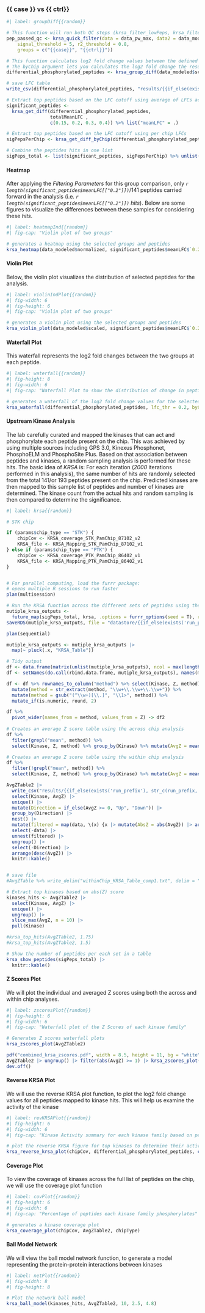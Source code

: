 ### {{ case }} vs {{ ctrl}}

```{r}
#| label: groupDiff{{random}}

# This function will run both QC steps (krsa_filter_lowPeps, krsa_filter_nonLinear) and krsa_filter_ref_pep
pep_passed_qc <- krsa_quick_filter(data = data_pw_max, data2 = data_modeled$scaled,
    signal_threshold = 5, r2_threshold = 0.8,
    groups = c("{{case}}", "{{ctrl}}"))

# This function calculates log2 fold change values between the defined groups
# The byChip argument lets you calculates the log2 fold change the results within each chip
differential_phosphorylated_peptides <- krsa_group_diff(data_modeled$scaled, c("{{case}}", "{{ctrl}}"), pep_passed_qc, byChip = T)

# save LFC table
write_csv(differential_phosphorylated_peptides, "results/{{if_else(exists('run_prefix'), str_c(run_prefix, '-'), '')}}dpp_{{case}}_{{ctrl}}-{{chip}}.csv")

# Extract top peptides based on the LFC cutoff using average of LFCs across chips
significant_peptides <-
  krsa_get_diff(differential_phosphorylated_peptides,
                totalMeanLFC ,
                c(0.15, 0.2, 0.3, 0.4)) %>% list("meanLFC" = .)

# Extract top peptides based on the LFC cutoff using per chip LFCs
sigPepsPerChip <- krsa_get_diff_byChip(differential_phosphorylated_peptides, LFC, c(0.15, 0.2, 0.3, 0.4))

# Combine the peptides hits in one list
sigPeps_total <- list(significant_peptides, sigPepsPerChip) %>% unlist(recursive = F) %>%  unlist(recursive = F)


```

#### Heatmap

After applying the *Filtering Parameters* for this group comparison, only *`r length(significant_peptides$meanLFC[["0.2"]])`*/141 peptides carried forward in the analysis (i.e. *`r length(significant_peptides$meanLFC[["0.2"]])` hits*). Below are some figures to visualize the differences between these samples for considering these *hits*.

```{r}
#| label: heatmapInd{{random}}
#| fig-cap: "Violin plot of two groups"

# generates a heatmap using the selected groups and peptides
krsa_heatmap(data_modeled$normalized, significant_peptides$meanLFC$`0.2`, groups = c("{{case}}", "{{ctrl}}"), scale = "row")

```

#### Violin Plot

Below, the violin plot visualizes the distribution of selected peptides for the analysis.

```{r}
#| label: violinIndPlot{{random}}
#| fig-width: 6
#| fig-height: 6
#| fig-cap: "Violin plot of two groups"

# generates a violin plot using the selected groups and peptides
krsa_violin_plot(data_modeled$scaled, significant_peptides$meanLFC$`0.2`, "Barcode", groups = c("{{case}}", "{{ctrl}}"))

```

#### Waterfall Plot

This waterfall represents the log2 fold changes between the two groups at each peptide.

```{r}
#| label: waterfall{{random}}
#| fig-height: 8
#| fig-width: 6
#| fig-cap: "Waterfall Plot to show the distribution of change in peptide phosphorylation"

# generates a waterfall of the log2 fold change values for the selected peptide (top peptides)
krsa_waterfall(differential_phosphorylated_peptides, lfc_thr = 0.2, byChip = F)
```

#### Upstream Kinase Analysis

The lab carefully curated and mapped the kinases that can act and phosphorylate each peptide present on the chip. This was achieved by using multiple sources including GPS 3.0, Kinexus Phosphonet, PhosphoELM and PhosphoSite Plus. Based on that association between peptides and kinases, a random sampling analysis is performed for these hits. The basic idea of *KRSA* is: For each iteration (*2000* iterations performed in this analysis), the same number of hits are randomly selected from the total 141/or 193 peptides present on the chip. Predicted kinases are then mapped to this sample list of peptides and number of kinases are determined. The kinase count from the actual hits and random sampling is then compared to determine the significance.

```{r}
#| label: krsa{{random}}

# STK chip

if (params$chip_type == "STK") {
    chipCov <- KRSA_coverage_STK_PamChip_87102_v2
    KRSA_file <- KRSA_Mapping_STK_PamChip_87102_v1
} else if (params$chip_type == "PTK") {
    chipCov <- KRSA_coverage_PTK_PamChip_86402_v1
    KRSA_file <- KRSA_Mapping_PTK_PamChip_86402_v1
}


# For parallel computing, load the furrr package:
# opens multiple R sessions to run faster
plan(multisession)

# Run the KRSA function across the different sets of peptides using the furrr package for parallel computing
mutiple_krsa_outputs <-
  future_map(sigPeps_total, krsa, .options = furrr_options(seed = T), return_count = TRUE)
saveRDS(mutiple_krsa_outputs, file = "datastore/{{if_else(exists('run_prefix'), str_c(run_prefix, '-'), '')}}multiple_krsa_output_{{case}}_{{ctrl}}_{{chip}}.RDS")

plan(sequential)

mutiple_krsa_outputs <- mutiple_krsa_outputs |> 
  map(~ pluck(.x, "KRSA_Table"))

# Tidy output
df <- data.frame(matrix(unlist(mutiple_krsa_outputs), ncol = max(lengths(mutiple_krsa_outputs)), byrow = TRUE))
df <- setNames(do.call(rbind.data.frame, mutiple_krsa_outputs), names(mutiple_krsa_outputs$meanLFC.0.2))

df <- df %>% rownames_to_column("method") %>% select(Kinase, Z, method) %>% 
  mutate(method = str_extract(method, "\\w+\\.\\w+\\.\\w+")) %>% 
  mutate(method = gsub("(^\\w+)[\\.]", "\\1>", method)) %>% 
  mutate_if(is.numeric, round, 2)

df %>% 
  pivot_wider(names_from = method, values_from = Z) -> df2
  
# Creates an average Z score table using the across chip analysis
df %>% 
  filter(grepl("mean", method)) %>% 
  select(Kinase, Z, method) %>% group_by(Kinase) %>% mutate(AvgZ = mean(Z)) -> AvgZTable

# Creates an average Z score table using the within chip analysis
df %>% 
  filter(!grepl("mean", method)) %>% 
  select(Kinase, Z, method) %>% group_by(Kinase) %>% mutate(AvgZ = mean(Z)) -> AvgZTable2

AvgZTable2 |> 
  write_csv("results/{{if_else(exists('run_prefix'), str_c(run_prefix, '-'), '')}}krsa_table_full_{{case}}_{{ctrl}}_{{chip}}.csv") |> 
  select(Kinase, AvgZ) |> 
  unique() |> 
  mutate(Direction = if_else(AvgZ >= 0, "Up", "Down")) |> 
  group_by(Direction) |> 
  nest() |> 
  mutate(filtered = map(data, \(x) {x |> mutate(AbsZ = abs(AvgZ)) |> arrange(desc(AbsZ)) |> slice_head(n = 10) |> select(-AbsZ)})) |> 
  select(-data) |> 
  unnest(filtered) |> 
  ungroup() |> 
  select(-Direction) |> 
  arrange(desc(AvgZ)) |> 
  knitr::kable()


# save file
#AvgZTable %>% write_delim("withinChip_KRSA_Table_comp1.txt", delim = "\t")

# Extract top kinases based on abs(Z) score
kinases_hits <- AvgZTable2 |> 
  select(Kinase, AvgZ) |> 
  unique() |> 
  ungroup() |> 
  slice_max(AvgZ, n = 10) |> 
  pull(Kinase)

#krsa_top_hits(AvgZTable2, 1.75)
#krsa_top_hits(AvgZTable2, 1.5)

# Show the number of peptides per each set in a table
krsa_show_peptides(sigPeps_total) |> 
  knitr::kable()

```

#### Z Scores Plot

We will plot the individual and averaged Z scores using both the across and within chip analyses.

```{r}
#| label: zscoresPlot{{random}}
#| fig-height: 6
#| fig-width: 6
#| fig-cap: "Waterfall plot of the Z Scores of each kinase family"

# Generates Z scores waterfall plots
krsa_zscores_plot(AvgZTable2)

pdf("combined_krsa_zscores.pdf", width = 8.5, height = 11, bg = "white")
AvgZTable2 |> ungroup() |> filter(abs(AvgZ) >= 1) |> krsa_zscores_plot()
dev.off()

```

#### Reverse KRSA Plot

We will use the reverse KRSA plot function, to plot the log2 fold change values for all peptides mapped to kinase hits. This will help us examine the activity of the kinase

```{r}
#| label: revKRSAPlot{{random}}
#| fig-height: 6
#| fig-width: 6
#| fig-cap: "Kinase Activity summary for each kinase family based on peptide phosphorylation"

# plot the reverse KRSA figure for top kinases to determine their activity levels
krsa_reverse_krsa_plot(chipCov, differential_phosphorylated_peptides, c(kinases_hits, c("DMPK", "PKA", "PKG", "PKCD")), 0.2, byChip = FALSE)
```

#### Coverage Plot

To view the coverage of kinases across the full list of peptides on the chip, we will use the coverage plot function

```{r}
#| label: covPlot{{random}}
#| fig-height: 6
#| fig-width: 6
#| fig-cap: "Percentage of peptides each kinase family phosphorylates"

# generates a kinase coverage plot 
krsa_coverage_plot(chipCov, AvgZTable2, chipType)

```

#### Ball Model Network

We will view the ball model network function, to generate a model representing the protein-protein interactions between kinases

```{r}
#| label: netPlot{{random}}
#| fig-width: 8
#| fig-height: 8

# Plot the network ball model
krsa_ball_model(kinases_hits, AvgZTable2, 10, 2.5, 4.8)


```

\newpage
